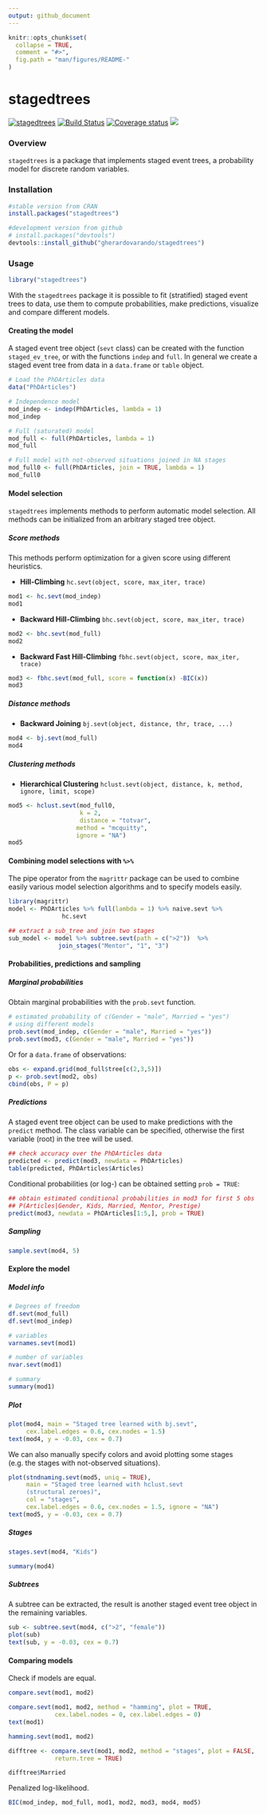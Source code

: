 ```yaml
---
output: github_document
---
```


<!-- README.md is generated from README.Rmd. Please edit that file -->

```r
knitr::opts_chunk$set(
  collapse = TRUE,
  comment = "#>",
  fig.path = "man/figures/README-"
)
```

# stagedtrees

[![stagedtrees](https://www.r-pkg.org/badges/version/stagedtrees)](https://cran.r-project.org/package=stagedtrees)
[![Build Status](https://travis-ci.com/gherardovarando/stagedtrees.svg?branch=master)](https://travis-ci.com/gherardovarando/stagedtrees)
 [![Coverage status](https://codecov.io/gh/gherardovarando/stagedtrees/branch/master/graph/badge.svg)](https://codecov.io/github/gherardovarando/stagedtrees?branch=master)
 [![](https://cranlogs.r-pkg.org/badges/stagedtrees)](https://cran.r-project.org/package=stagedtrees)
 
 
 
### Overview 

`stagedtrees` is a package that implements staged event trees, a probability
model for discrete random variables.   

### Installation 
  
```r
#stable version from CRAN
install.packages("stagedtrees")

#development version from github
# install.packages("devtools")
devtools::install_github("gherardovarando/stagedtrees")
```

### Usage

```r
library("stagedtrees")
```

With the `stagedtrees` package it is possible to fit (stratified) staged 
event trees to data, use them to compute probabilities, make predictions, 
visualize and compare different models. 


#### Creating the model

A staged event tree object (`sevt` class) can be created with the function
`staged_ev_tree`, or with the functions `indep` and `full`. In general we create a staged event tree from data 
in a `data.frame` or `table` object. 

```r
# Load the PhDArticles data
data("PhDArticles")

# Independence model 
mod_indep <- indep(PhDArticles, lambda = 1)
mod_indep

# Full (saturated) model
mod_full <- full(PhDArticles, lambda = 1) 
mod_full

# Full model with not-observed situations joined in NA stages
mod_full0 <- full(PhDArticles, join = TRUE, lambda = 1)
mod_full0
```

#### Model selection

`stagedtrees` implements methods to perform automatic model selection. All methods can be initialized from an arbitrary staged tree object. 

##### Score methods

This methods perform optimization for a given score 
using different heuristics. 

* **Hill-Climbing** `hc.sevt(object, score, max_iter, trace)`
```r
mod1 <- hc.sevt(mod_indep)
mod1
```
* **Backward Hill-Climbing** `bhc.sevt(object, score, max_iter, trace)`
```r
mod2 <- bhc.sevt(mod_full)
mod2
```
* **Backward Fast Hill-Climbing** 
`fbhc.sevt(object, score, max_iter, trace)`
```r
mod3 <- fbhc.sevt(mod_full, score = function(x) -BIC(x))
mod3
```


##### Distance methods

* **Backward Joining** `bj.sevt(object, distance, thr, trace, ...)`
```r
mod4 <- bj.sevt(mod_full)
mod4
```

##### Clustering methods

* **Hierarchical Clustering** `hclust.sevt(object, distance, k, method, ignore, limit, scope)`
```r
mod5 <- hclust.sevt(mod_full0,
                    k = 2, 
                    distance = "totvar",
                   method = "mcquitty", 
                   ignore = "NA")
mod5
```

#### Combining model selections with `%>%`

The pipe operator from the `magrittr` package can be used to combine
easily various model selection algorithms and to specify models easily. 

```r
library(magrittr)
model <- PhDArticles %>% full(lambda = 1) %>% naive.sevt %>% 
               hc.sevt

## extract a sub_tree and join two stages
sub_model <- model %>% subtree.sevt(path = c(">2"))  %>%  
              join_stages("Mentor", "1", "3")
```


#### Probabilities, predictions and sampling

##### Marginal probabilities

Obtain marginal probabilities with the  `prob.sevt` function.
```r
# estimated probability of c(Gender = "male", Married = "yes")
# using different models
prob.sevt(mod_indep, c(Gender = "male", Married = "yes")) 
prob.sevt(mod3, c(Gender = "male", Married = "yes"))
```

Or for a  `data.frame` of observations:
```r
obs <- expand.grid(mod_full$tree[c(2,3,5)])
p <- prob.sevt(mod2, obs)
cbind(obs, P = p)
```

##### Predictions

A staged event tree object can be used to make predictions with the
`predict` method. The class variable can be specified, otherwise the 
first variable (root) in the tree will be used. 

```r
## check accuracy over the PhDArticles data
predicted <- predict(mod3, newdata = PhDArticles)
table(predicted, PhDArticles$Articles)
```

Conditional probabilities (or log-) can be obtained setting `prob = TRUE`:

```r
## obtain estimated conditional probabilities in mod3 for first 5 obs
## P(Articles|Gender, Kids, Married, Mentor, Prestige)
predict(mod3, newdata = PhDArticles[1:5,], prob = TRUE)
```

##### Sampling

```r
sample.sevt(mod4, 5)
```
#### Explore the model

##### Model info

```r
# Degrees of freedom
df.sevt(mod_full)
df.sevt(mod_indep)

# variables 
varnames.sevt(mod1)

# number of variables
nvar.sevt(mod1)

# summary
summary(mod1)
```

##### Plot 

```r
plot(mod4, main = "Staged tree learned with bj.sevt", 
     cex.label.edges = 0.6, cex.nodes = 1.5)
text(mod4, y = -0.03, cex = 0.7)
```

We can also manually specify colors and avoid plotting 
some stages (e.g. the stages with not-observed situations).
```r
plot(stndnaming.sevt(mod5, uniq = TRUE), 
     main = "Staged tree learned with hclust.sevt 
     (structural zeroes)", 
     col = "stages",
     cex.label.edges = 0.6, cex.nodes = 1.5, ignore = "NA")
text(mod5, y = -0.03, cex = 0.7)
```

##### Stages

```r
stages.sevt(mod4, "Kids")
```

```r
summary(mod4)
```

##### Subtrees

A subtree can be extracted, the result is another staged event tree object
in the remaining variables.

```r
sub <- subtree.sevt(mod4, c(">2", "female"))
plot(sub)
text(sub, y = -0.03, cex = 0.7)
```

#### Comparing models

Check if models are equal.
```r
compare.sevt(mod1, mod2)

compare.sevt(mod1, mod2, method = "hamming", plot = TRUE, 
             cex.label.nodes = 0, cex.label.edges = 0)
text(mod1)

hamming.sevt(mod1, mod2)

difftree <- compare.sevt(mod1, mod2, method = "stages", plot = FALSE, 
             return.tree = TRUE)

difftree$Married
```

Penalized log-likelihood.
```r
BIC(mod_indep, mod_full, mod1, mod2, mod3, mod4, mod5)
```